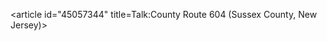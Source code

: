 <article id="45057344" title=Talk:County Route 604 (Sussex County, New Jersey)>
	<talkpage id="45057344" title="Talk:County Route 604 (Sussex County, New Jersey)">
{{WikiProject New Jersey}}
	</talkpage>
</article>